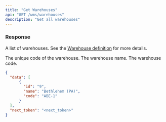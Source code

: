 ```yaml
---
title: "Get Warehouses"
api: "GET /wms/warehouses"
description: "Get all warehouses"
---
```


<Snippet file="headers.mdx" />

### Response

<ResponseField name="data" type="list of warehouses">

A list of warehouses. See the [Warehouse definition](/wms-api/warehouses/info) for more details.

<Expandable title="Shipping Method">

<ResponseField name="id" type="string">
  The unique code of the warehouse.
</ResponseField>

<ResponseField name="name" type="string">
  The warehouse name.
</ResponseField>

<ResponseField name="code" type="string or null">
  The warehouse code.
</ResponseField>

</Expandable>

</ResponseField>

<Snippet file="total_count.mdx" />

<Snippet file="next-token.mdx" />

<ResponseExample>

```json Response
{
  "data": [
      {
        "id": "9",
        "name": "Bethlehem (PA)",
        "code": "ABE-1"
      }
  ],
  "next_token": "<next_token>"
}
```

</ResponseExample>
